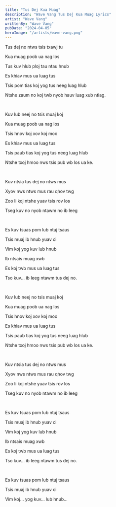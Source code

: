```yaml
---
title: "Tus Dej Kua Muag"
description: "Wave Vang Tus Dej Kua Muag Lyrics"
artist: "Wave Vang"
writtenBy: "Wave Vang"
pubDate: "2024-04-05"
heroImage: "/artists/wave-vang.png"
---
```


Tus dej no ntws tsis txawj tu

Kua muag poob ua nag los

Tus kuv hlub ploj tau ntau hnub

Es khiav mus ua luag tus

Tsis pom tias koj yog tus neeg luag hlub

Ntshe zaum no koj twb nyob hauv luag xub ntiag.

<br />

Kuv lub neej no tsis muaj koj

Kua muag poob ua nag los

Tsis hnov koj xov koj moo

Es khiav mus ua luag tus

Tsis paub tias koj yog tus neeg luag hlub

Ntshe txoj hmoo nws tsis pub wb los ua ke.

<br />

Kuv ntsia tus dej no ntws mus

Xyov nws ntws mus rau qhov twg

Zoo li koj ntshe yuav tsis rov los

Tseg kuv no nyob ntawm no ib leeg

<br />

Es kuv tsuas pom lub ntuj tsaus

Tsis muaj ib hnub yuav ci

Vim koj yog kuv lub hnub

Ib ntsais muag xwb

Es koj twb mus ua luag tus

Tso kuv... ib leeg ntawm tus dej no.

<br />

Kuv lub neej no tsis muaj koj

Kua muag poob ua nag los

Tsis hnov koj xov koj moo

Es khiav mus ua luag tus

Tsis paub tias koj yog tus neeg luag hlub

Ntshe txoj hmoo nws tsis pub wb los ua ke.

<br />

Kuv ntsia tus dej no ntws mus

Xyov nws ntws mus rau qhov twg

Zoo li koj ntshe yuav tsis rov los

Tseg kuv no nyob ntawm no ib leeg

<br />

Es kuv tsuas pom lub ntuj tsaus

Tsis muaj ib hnub yuav ci

Vim koj yog kuv lub hnub

Ib ntsais muag xwb

Es koj twb mus ua luag tus

Tso kuv... ib leeg ntawm tus dej no.

<br />

Es kuv tsuas pom lub ntuj tsaus

Tsis muaj ib hnub yuav ci

Vim koj... yog kuv... lub hnub...
